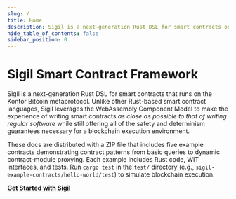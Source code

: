 ```yaml
---
slug: /
title: Home
description: Sigil is a next-generation Rust DSL for smart contracts on the Kontor Bitcoin metaprotocol 
hide_table_of_contents: false
sidebar_position: 0
---
```


# Sigil Smart Contract Framework

Sigil is a next-generation Rust DSL for smart contracts that runs on the Kontor Bitcoin metaprotocol. Unlike other Rust-based smart contract languages, Sigil leverages the WebAssembly Component Model to make the experience of writing smart contracts _as close as possible to that of writing regular software_ while still offering all of the safety and determinism guarantees necessary for a blockchain execution environment.

These docs are distributed with a ZIP file that includes five example contracts demonstrating contract patterns from basic queries to dynamic contract-module proxying. Each example includes Rust code, WIT interfaces, and tests. Run `cargo test` in the `test/` directory (e.g., `sigil-example-contracts/hello-world/test`) to simulate blockchain execution.

[**Get Started with Sigil**](/introduction)
